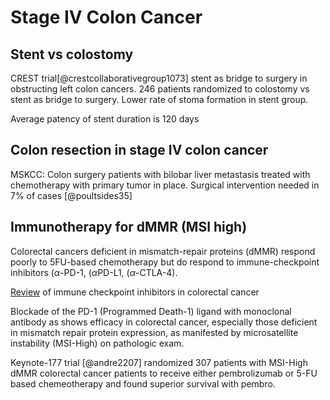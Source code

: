 # Stage IV Colon Cancer

## Stent vs colostomy

CREST trial[@crestcollaborativegroup1073] stent as bridge to surgery in obstructing left colon cancers. 246 patients randomized to colostomy vs stent as bridge to surgery. Lower rate of stoma formation in stent group. 

Average patency of stent duration is 120 days


## Colon resection in stage IV colon cancer

MSKCC: Colon surgery patients with bilobar liver metastasis treated with chemotherapy with primary tumor in place. Surgical intervention needed in 7% of cases [@poultsides35]

## Immunotherapy for dMMR (MSI high)

Colorectal cancers deficient in mismatch-repair proteins (dMMR) respond poorly to 5FU-based chemotherapy but do respond to immune-checkpoint inhibitors ($\alpha$-PD-1, ($\alpha$PD-L1, ($\alpha$-CTLA-4).

[Review](https://www.frontiersin.org/articles/10.3389/fimmu.2022.795972/full) of immune checkpoint inhibitors in colorectal cancer

Blockade of the PD-1 (Programmed Death-1) ligand with monoclonal antibody as shows efficacy in colorectal cancer, especially those deficient in mismatch repair protein expression, as manifested by microsatellite instability (MSI-High) on pathologic exam.

Keynote-177 trial [@andre2207] randomized 307 patients with MSI-High dMMR colorectal cancer patients to receive either pembrolizumab or 5-FU based chemeotherapy and found superior survival with pembro.


